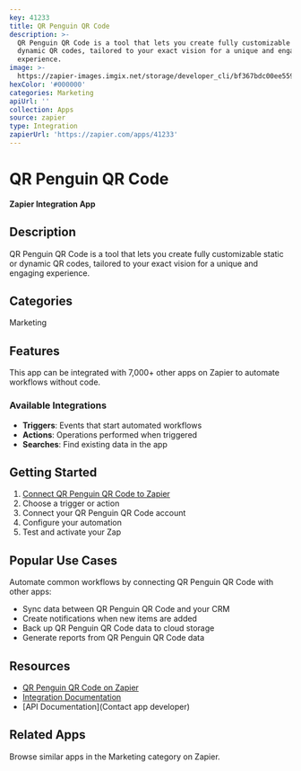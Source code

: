 ```yaml
---
key: 41233
title: QR Penguin QR Code
description: >-
  QR Penguin QR Code is a tool that lets you create fully customizable static or
  dynamic QR codes, tailored to your exact vision for a unique and engaging
  experience.
image: >-
  https://zapier-images.imgix.net/storage/developer_cli/bf367bdc00ee5598355db044f1a355c2.png?auto=format%2Ccompress&ixlib=python-3.0.0&q=50
hexColor: '#000000'
categories: Marketing
apiUrl: ''
collection: Apps
source: zapier
type: Integration
zapierUrl: 'https://zapier.com/apps/41233'
---
```

# QR Penguin QR Code

**Zapier Integration App**

## Description

QR Penguin QR Code is a tool that lets you create fully customizable static or dynamic QR codes, tailored to your exact vision for a unique and engaging experience.

## Categories

Marketing

## Features

This app can be integrated with 7,000+ other apps on Zapier to automate workflows without code.

### Available Integrations

- **Triggers**: Events that start automated workflows
- **Actions**: Operations performed when triggered
- **Searches**: Find existing data in the app

## Getting Started

1. [Connect QR Penguin QR Code to Zapier](https://zapier.com/apps/41233)
2. Choose a trigger or action
3. Connect your QR Penguin QR Code account
4. Configure your automation
5. Test and activate your Zap

## Popular Use Cases

Automate common workflows by connecting QR Penguin QR Code with other apps:

- Sync data between QR Penguin QR Code and your CRM
- Create notifications when new items are added
- Back up QR Penguin QR Code data to cloud storage
- Generate reports from QR Penguin QR Code data

## Resources

- [QR Penguin QR Code on Zapier](https://zapier.com/apps/41233)
- [Integration Documentation](https://zapier.com/apps/41233/integrations)
- [API Documentation](Contact app developer)

## Related Apps

Browse similar apps in the Marketing category on Zapier.
